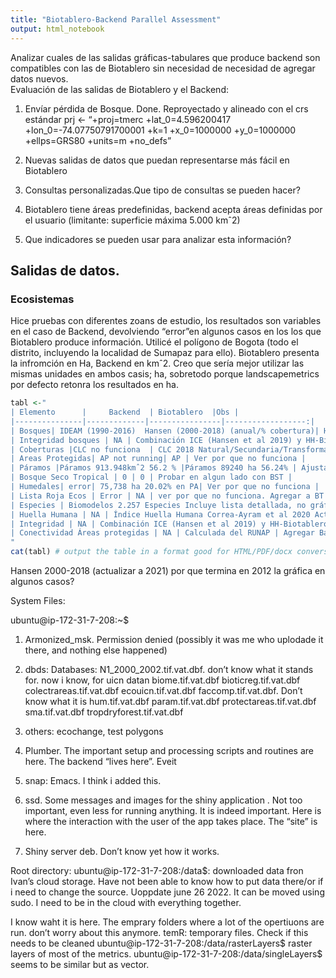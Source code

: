 ```yaml
---
title: "Biotablero-Backend Parallel Assessment"
output: html_notebook
---
```

Analizar cuales de las salidas gráficas-tabulares que produce backend son  compatibles con las de Biotablero sin necesidad de necesidad de agregar datos nuevos.  
Evaluación de las salidas de Biotablero y el Backend:

1. Envíar pérdida de Bosque. Done. Reproyectado y alineado con el crs estándar
prj <- "+proj=tmerc +lat_0=4.596200417 +lon_0=-74.07750791700001 +k=1 +x_0=1000000 +y_0=1000000 +ellps=GRS80 +units=m +no_defs"

2. Nuevas salidas de datos que puedan representarse más fácil en Biotablero

3. Consultas personalizadas.Que tipo de consultas se pueden hacer?

4. Biotablero tiene áreas predefinidas, backend acepta áreas definidas por el usuario (limitante: superficie máxima 5.000 kmˆ2) 

5. Que indicadores se pueden usar para analizar esta información?


## Salidas de datos.


### Ecosistemas

Hice pruebas con diferentes zoans de estudio, los resultados son variables en el caso de Backend, devolviendo "error"en algunos casos en los los que Biotablero produce información. Utilicé el polígono de Bogota (todo el distrito, incluyendo la localidad de Sumapaz para ello). 
Biotablero presenta la infromción en Ha, Backend en kmˆ2. Creo que sería mejor utilizar las mismas unidades en ambos casis; ha, sobretodo porque landscapemetrics por defecto retonra los resultados en ha. 

```r
tabl <-"
| Elemento      |     Backend  | Biotablero  |Obs |
|---------------|-------------|----------------|------------------:|
| Bosques| IDEAM (1990-2016)  Hansen (2000-2018) (anual/% cobertura)| Hansen Armonizado periódos 5 años  | Agregar Hansen Arm % y 2018-2021 
| Integridad bosques | NA | Combinación ICE (Hansen et al 2019) y HH-Biotablero | Agregar a Backend |
| Coberturas |CLC no funciona  | CLC 2018 Natural/Secundaria/Transformada|  Ver por que no funciona |
| Areas Protegidas| AP not running| AP | Ver por que no funciona |
| Páramos |Páramos 913.948kmˆ2 56.2 % |Páramos 89240 ha 56.24% | Ajustar Areas/poligonos. Funciona bien |
| Bosque Seco Tropical | 0 | 0 | Probar en algun lado con BST |
| Humedales| error| 75,738 ha 20.02% en PA| Ver por que no funciona |
| Lista Roja Ecos | Error | NA | ver por que no funciona. Agregar a BT |
| Especies | Biomodelos 2.257 Especies Incluye lista detallada, no gráficos |  Biomodelos 2226 Especies. Clasificación  endémicas/ invasoras/amenzadas, vacíos y  registros observados (ID2) | Combinar  y validar datasets|
| Huella Humana | NA | Índice Huella Humana Correa-Ayram et al 2020 Actual/persistencia/Histórico| Agregar Backend |
| Integridad | NA | Combinación ICE (Hansen et al 2019) y HH-Biotablero | Agregar Backend | 
| Conectividad Áreas protegidas | NA | Calculada del RUNAP | Agregar Backend |
"
cat(tabl) # output the table in a format good for HTML/PDF/docx conversion
```



  Hansen 2000-2018 (actualizar a  2021) por que  termina en 2012 la gráfica en algunos casos?



System Files:

ubuntu@ip-172-31-7-208:~$ 

1. Armonized_msk. Permission denied (possibly it was me who uplodade it there, and nothing else happened)
2. dbds: Databases: N1_2000_2002.tif.vat.dbf. don't know what it stands for. now i know, for uicn datan
  biome.tif.vat.dbf 
  bioticreg.tif.vat.dbf
  colectrareas.tif.vat.dbf
  ecouicn.tif.vat.dbf
  faccomp.tif.vat.dbf. Don't know what it is
  hum.tif.vat.dbf
  param.tif.vat.dbf
  protectareas.tif.vat.dbf
  sma.tif.vat.dbf
  tropdryforest.tif.vat.dbf

3. others: ecochange, test polygons
4. Plumber. The important setup and processing scripts and routines are here. The backend "lives here". Eveit 
5. snap: Emacs. I think i added this. 
6. ssd. Some messages and images for the shiny application . Not too important, even less for running anything. It is indeed important. Here is where the interaction with the user of the app takes place. The "site" is here.  
7. Shiny server deb. Don't know yet how it works.


Root directory: ubuntu@ip-172-31-7-208:/data$: downloaded data fron Ivan's cloud storage. Have not been able to know how to put data there/or if i need to change the source.
Uoppdate june 26 2022. It can be moved using sudo. I need to be in the cloud with everything together. 



I know waht it is here. The emprary folders where a lot of the opertiuons are run. don't worry about this anymore. 
temR: temporary files. Check if this needs to be cleaned 
ubuntu@ip-172-31-7-208:/data/rasterLayers$ raster layers of  most of the metrics.
ubuntu@ip-172-31-7-208:/data/singleLayers$  seems to be similar but as vector.

